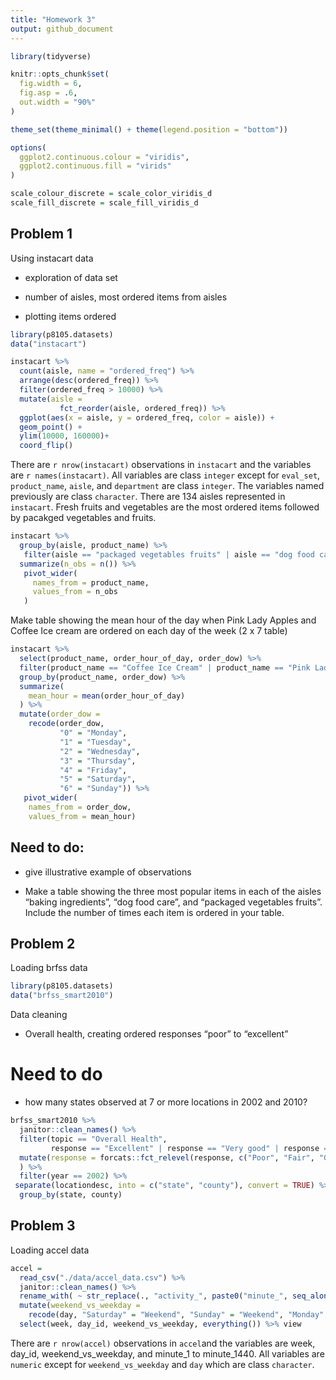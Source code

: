 ```yaml
---
title: "Homework 3"
output: github_document
---
```


```r
library(tidyverse)

knitr::opts_chunk$set(
  fig.width = 6,
  fig.asp = .6,
  out.width = "90%"
)

theme_set(theme_minimal() + theme(legend.position = "bottom"))

options(
  ggplot2.continuous.colour = "viridis",
  ggplot2.continuous.fill = "virids"
)

scale_colour_discrete = scale_color_viridis_d
scale_fill_discrete = scale_fill_viridis_d
```

## Problem 1 

Using instacart data 

* exploration of data set

* number of aisles, most ordered items from aisles 

* plotting items ordered 



```r
library(p8105.datasets)
data("instacart") 

```

```r
instacart %>% 
  count(aisle, name = "ordered_freq") %>% 
  arrange(desc(ordered_freq)) %>% 
  filter(ordered_freq > 10000) %>% 
  mutate(aisle =
           fct_reorder(aisle, ordered_freq)) %>% 
  ggplot(aes(x = aisle, y = ordered_freq, color = aisle)) +
  geom_point() +
  ylim(10000, 160000)+
  coord_flip()
```


There are `r nrow(instacart)` observations in `instacart` and the variables are `r names(instacart)`. All variables are class `integer` except for `eval_set`, `product_name`, `aisle`, and `department` are class `integer`. The variables named previously are class `character`.
There are 134 aisles represented in `instacart`. Fresh fruits and vegetables are the most ordered items followed by pacakged vegetables and fruits. 

```r
instacart %>% 
  group_by(aisle, product_name) %>% 
   filter(aisle == "packaged vegetables fruits" | aisle == "dog food care" | aisle == "baking ingredients") %>%
  summarize(n_obs = n()) %>% 
   pivot_wider(
     names_from = product_name, 
     values_from = n_obs
   )
```

Make table showing the mean hour of the day when Pink Lady Apples and Coffee Ice cream are ordered on each day of the week (2 x 7 table)

```r
instacart %>% 
  select(product_name, order_hour_of_day, order_dow) %>% 
  filter(product_name == "Coffee Ice Cream" | product_name == "Pink Lady Apples") %>% 
  group_by(product_name, order_dow) %>% 
  summarize(
    mean_hour = mean(order_hour_of_day)
  ) %>% 
  mutate(order_dow = 
    recode(order_dow, 
           "0" = "Monday",
           "1" = "Tuesday",
           "2" = "Wednesday",
           "3" = "Thursday",
           "4" = "Friday",
           "5" = "Saturday",
           "6" = "Sunday")) %>% 
   pivot_wider(
    names_from = order_dow, 
    values_from = mean_hour)
```


## Need to do:

* give illustrative example of observations

* Make a table showing the three most popular items in each of the aisles “baking ingredients”, “dog food care”, and “packaged vegetables fruits”. Include the number of times each item is ordered in your table.


## Problem 2

Loading brfss data 

```r
library(p8105.datasets)
data("brfss_smart2010") 
```

Data cleaning

* Overall health, creating ordered responses "poor" to "excellent"

# Need to do

* how many states observed at 7 or more locations in 2002 and 2010?

```r
brfss_smart2010 %>% 
  janitor::clean_names() %>% 
  filter(topic == "Overall Health",
         response == "Excellent" | response == "Very good" | response == "Good" | response == "Fair" | response == "Poor") %>% 
  mutate(response = forcats::fct_relevel(response, c("Poor", "Fair", "Good", "Very good", "Excellent"))
  ) %>%
  filter(year == 2002) %>% 
 separate(locationdesc, into = c("state", "county"), convert = TRUE) %>% 
  group_by(state, county) 
```
           


## Problem 3

           
Loading accel data

```r
accel = 
  read_csv("./data/accel_data.csv") %>% 
  janitor::clean_names() %>% 
  rename_with( ~ str_replace(., "activity_", paste0("minute_", seq_along(along.with = NULL)))) %>% 
  mutate(weekend_vs_weekday =
    recode(day, "Saturday" = "Weekend", "Sunday" = "Weekend", "Monday" = "Weekday", "Tuesday" = "Weekday", "Wednesday" = "Weekday", "Thursday" = "Weekday", "Friday" = "Weekday")) %>% 
  select(week, day_id, weekend_vs_weekday, everything()) %>% view
```

There are `r nrow(accel)` observations in `accel`and the variables are week, day_id, weekend_vs_weekday, and minute_1 to minute_1440. All variables are `numeric` except for `weekend_vs_weekday` and `day` which are class `character`. 


